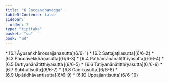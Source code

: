 ```yaml
---
title: "6 Jaccandhavagga"
tableOfContents: false
sidebar:
  order: 7
type: "tipitaka"
basket: "su"
book: "ud"
---
```



<DynamicBreadcrumb />



<TableOfContents book="ud" section="6">
* [6.1 Āyusaṅkhārossajjanasutta](6/6-1)
* [6.2 Sattajaṭilasutta](6/6-2)
* [6.3 Paccavekkhaṇasutta](6/6-3)
* [6.4 Paṭhamanānātitthiyasutta](6/6-4)
* [6.5 Dutiyanānātitthiyasutta](6/6-5)
* [6.6 Tatiyanānātitthiyasutta](6/6-6)
* [6.7 Subhūtisutta](6/6-7)
* [6.8 Gaṇikāsutta](6/6-8)
* [6.9 Upātidhāvantisutta](6/6-9)
* [6.10 Uppajjantisutta](6/6-10)
</TableOfContents>